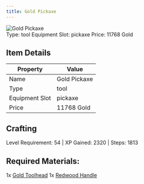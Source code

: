 ```yaml
---
title: Gold Pickaxe
---
```


<div className="flex items-start gap-6 mb-8">
  <div className="flex-shrink-0">
    <img src="/assets/resources/smithing/gold_pickaxe.png" alt="Gold Pickaxe" className="w-24 h-24 border rounded-lg" />
  </div>
  <div className="flex-1">
    <div className="space-y-2">
            <div className="flex flex-wrap gap-4 text-sm">
        <span className="px-2 py-1 bg-green-100 dark:bg-green-900 rounded-md">
          Type: tool
        </span>
        <span className="px-2 py-1 bg-purple-100 dark:bg-purple-900 rounded-md">
          Equipment Slot: pickaxe
        </span>
        <span className="px-2 py-1 bg-yellow-100 dark:bg-yellow-900 rounded-md">
          Price: 11768 Gold
        </span>
      </div>
    </div>
  </div>
</div>

## Item Details
| Property | Value |
|----------|-------|
| Name | Gold Pickaxe |
| Type | tool |
| Equipment Slot | pickaxe |
| Price | 11768 Gold |

## Crafting
Level Requirement: 54 | XP Gained: 2320 | Steps: 1813

## Required Materials:
1x [Gold Toolhead](/docs/resources/individual/gold_toolhead)
1x [Redwood Handle](/docs/resources/individual/redwood_handle)

